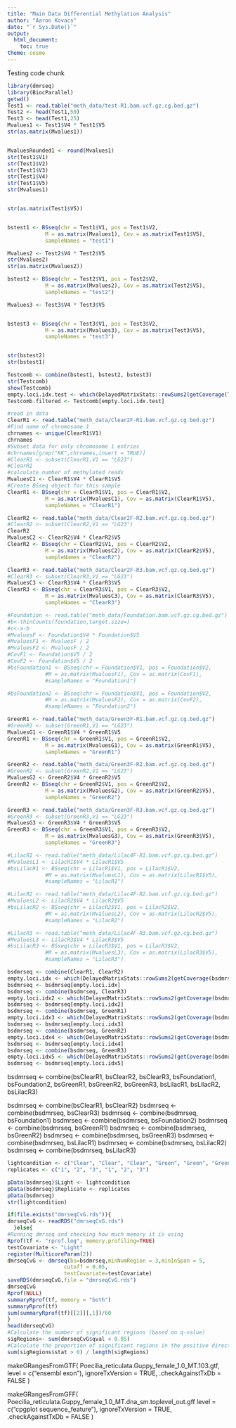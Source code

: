 ```yaml
---
title: "Main Data Differential Methylation Analysis"
author: "Aaron Kovacs"
date: "`r Sys.Date()`"
output:
  html_document:
    toc: true
theme: cosmo
---
```


Testing code chunk

```r
library(dmrseq)
library(BiocParallel)
getwd()
Test1 <- read.table("meth_data/test-R1.bam.vcf.gz.cg.bed.gz")
Test2 <- head(Test1,50)
Test3 <- head(Test1,25)
Mvalues1 <- Test1$V4 * Test1$V5
str(as.matrix(Mvalues1))


MvaluesRounded1 <- round(Mvalues1)
str(Test1$V1)
str(Test1$V2)
str(Test1$V3)
str(Test1$V4)
str(Test1$V5)
str(Mvalues1)


str(as.matrix(Test1$V5))


bstest1 <- BSseq(chr = Test1$V1, pos = Test1$V2,
            M = as.matrix(Mvalues1), Cov = as.matrix(Test1$V5),
            sampleNames = "test1")

Mvalues2 <- Test2$V4 * Test2$V5
str(Mvalues2)
str(as.matrix(Mvalues2))

bstest2 <- BSseq(chr = Test2$V1, pos = Test2$V2,
            M = as.matrix(Mvalues2), Cov = as.matrix(Test2$V5),
            sampleNames = "test2")

Mvalues3 <- Test3$V4 * Test3$V5


bstest3 <- BSseq(chr = Test3$V1, pos = Test3$V2,
            M = as.matrix(Mvalues3), Cov = as.matrix(Test3$V5),
            sampleNames = "test3")


str(bstest2)
str(bstest1)

Testcomb <- combine(bstest1, bstest2, bstest3)
str(Testcomb)
show(Testcomb)
empty.loci.idx.test <- which(DelayedMatrixStats::rowSums2(getCoverage(Testcomb, type="Cov")==0)==0)
Testcomb.filtered <- Testcomb[empty.loci.idx.test]
```



```r
#read in data
ClearR1 <- read.table("meth_data/Clear2F-R1.bam.vcf.gz.cg.bed.gz")
#Find name of chromosome 1
chrnames <- unique(ClearR1$V1)
chrnames
#Subset data for only chromosome 1 entries
#chrnames[grep("KK",chrnames,invert = TRUE)]
#ClearR1 <- subset(ClearR1,V1 == "LG23")
#ClearR1
#calculate number of methylated reads
MvaluesC1 <- ClearR1$V4 * ClearR1$V5
#Create BSseq object for this sample
ClearR1 <- BSseq(chr = ClearR1$V1, pos = ClearR1$V2,
            M = as.matrix(MvaluesC1), Cov = as.matrix(ClearR1$V5),
            sampleNames = "ClearR1")
```



```r
ClearR2 <- read.table("meth_data/Clear2F-R2.bam.vcf.gz.cg.bed.gz")
#ClearR2 <- subset(ClearR2,V1 == "LG23")
ClearR2
MvaluesC2 <- ClearR2$V4 * ClearR2$V5
ClearR2 <- BSseq(chr = ClearR2$V1, pos = ClearR2$V2,
            M = as.matrix(MvaluesC2), Cov = as.matrix(ClearR2$V5),
            sampleNames = "ClearR2")
```



```r
ClearR3 <- read.table("meth_data/Clear2F-R3.bam.vcf.gz.cg.bed.gz")
#ClearR3 <- subset(ClearR3,V1 == "LG23")
MvaluesC3 <- ClearR3$V4 * ClearR3$V5
ClearR3 <- BSseq(chr = ClearR3$V1, pos = ClearR3$V2,
            M = as.matrix(MvaluesC3), Cov = as.matrix(ClearR3$V5),
            sampleNames = "ClearR3")
```



```r
#Foundation <- read.table("meth_data/Foundation.bam.vcf.gz.cg.bed.gz")
#b<-thinCounts(foundation,target.size=)
#c<-a-b
#MvaluesF <- Foundation$V4 * Foundation$V5
#MvaluesF1 <- MvaluesF / 2
#MvaluesF2 <- MvaluesF / 2
#CovF1 <- Foundation$V5 / 2
#CovF2 <- Foundation$V5 / 2
#bsFoundation1 <- BSseq(chr = Foundation$V1, pos = Foundation$V2,
            #M = as.matrix(MvaluesF1), Cov = as.matrix(CovF1),
            #sampleNames = "Foundation1")

#bsFoundation2 <- BSseq(chr = Foundation$V1, pos = Foundation$V2,
            #M = as.matrix(MvaluesF2), Cov = as.matrix(CovF2),
            #sampleNames = "Foundation2")
```



```r
GreenR1 <- read.table("meth_data/Green3F-R1.bam.vcf.gz.cg.bed.gz")
#GreenR1 <- subset(GreenR1,V1 == "LG23")
MvaluesG1 <- GreenR1$V4 * GreenR1$V5
GreenR1 <- BSseq(chr = GreenR1$V1, pos = GreenR1$V2,
            M = as.matrix(MvaluesG1), Cov = as.matrix(GreenR1$V5),
            sampleNames = "GreenR1")
```


```r
GreenR2 <- read.table("meth_data/Green3F-R2.bam.vcf.gz.cg.bed.gz")
#GreenR2 <- subset(GreenR2,V1 == "LG23")
MvaluesG2 <- GreenR2$V4 * GreenR2$V5
GreenR2 <- BSseq(chr = GreenR2$V1, pos = GreenR2$V2,
            M = as.matrix(MvaluesG2), Cov = as.matrix(GreenR2$V5),
            sampleNames = "GreenR2")
```


```r
GreenR3 <- read.table("meth_data/Green3F-R3.bam.vcf.gz.cg.bed.gz")
#GreenR3 <- subset(GreenR3,V1 == "LG23")
MvaluesG3 <- GreenR3$V4 * GreenR3$V5
GreenR3 <- BSseq(chr = GreenR3$V1, pos = GreenR3$V2,
            M = as.matrix(MvaluesG3), Cov = as.matrix(GreenR3$V5),
            sampleNames = "GreenR3")
```



```r
#LilacR1 <- read.table("meth_data/Lilac4F-R1.bam.vcf.gz.cg.bed.gz")
#MvaluesL1 <- LilacR1$V4 * LilacR1$V5
#bsLilacR1 <- BSseq(chr = LilacR1$V1, pos = LilacR1$V2,
            #M = as.matrix(MvaluesL1), Cov = as.matrix(LilacR1$V5),
            #sampleNames = "LilacR1")
```


```r
#LilacR2 <- read.table("meth_data/Lilac4F-R2.bam.vcf.gz.cg.bed.gz")
#MvaluesL2 <- LilacR2$V4 * LilacR2$V5
#bsLilacR2 <- BSseq(chr = LilacR2$V1, pos = LilacR2$V2,
            #M = as.matrix(MvaluesL2), Cov = as.matrix(LilacR2$V5),
            #sampleNames = "LilacR2")
```


```r
#LilacR3 <- read.table("meth_data/Lilac4F-R3.bam.vcf.gz.cg.bed.gz")
#MvaluesL3 <- LilacR3$V4 * LilacR3$V5
#bsLilacR3 <- BSseq(chr = LilacR3$V1, pos = LilacR3$V2,
            #M = as.matrix(MvaluesL3), Cov = as.matrix(LilacR3$V5),
            #sampleNames = "LilacR3")
```



```r
bsdmrseq <- combine(ClearR1, ClearR2)
empty.loci.idx <- which(DelayedMatrixStats::rowSums2(getCoverage(bsdmrseq, type="Cov")==0)==0)
bsdmrseq <- bsdmrseq[empty.loci.idx]
bsdmrseq <- combine(bsdmrseq, ClearR3) 
empty.loci.idx2 <- which(DelayedMatrixStats::rowSums2(getCoverage(bsdmrseq, type="Cov")==0)==0)
bsdmrseq <- bsdmrseq[empty.loci.idx2]
bsdmrseq <- combine(bsdmrseq, GreenR1)
empty.loci.idx3 <- which(DelayedMatrixStats::rowSums2(getCoverage(bsdmrseq, type="Cov")==0)==0)
bsdmrseq <- bsdmrseq[empty.loci.idx3]
bsdmrseq <- combine(bsdmrseq, GreenR2)
empty.loci.idx4 <- which(DelayedMatrixStats::rowSums2(getCoverage(bsdmrseq, type="Cov")==0)==0)
bsdmrseq <- bsdmrseq[empty.loci.idx4]
bsdmrseq <- combine(bsdmrseq, GreenR3)
empty.loci.idx5 <- which(DelayedMatrixStats::rowSums2(getCoverage(bsdmrseq, type="Cov")==0)==0)
bsdmrseq <- bsdmrseq[empty.loci.idx5]
```

bsdmrseq <- combine(bsClearR1, bsClearR2, bsClearR3, bsFoundation1, bsFoundation2, bsGreenR1, bsGreenR2, bsGreenR3, bsLilacR1, bsLilacR2, bsLilacR3)



bsdmrseq <- combine(bsClearR1, bsClearR2)
bsdmrseq <- combine(bsdmrseq, bsClearR3) 
bsdmrseq <- combine(bsdmrseq, bsFoundation1)
bsdmrseq <- combine(bsdmrseq, bsFoundation2)
bsdmrseq <- combine(bsdmrseq, bsGreenR1)
bsdmrseq <- combine(bsdmrseq, bsGreenR2)
bsdmrseq <- combine(bsdmrseq, bsGreenR3)
bsdmrseq <- combine(bsdmrseq, bsLilacR1)
bsdmrseq <- combine(bsdmrseq, bsLilacR2)
bsdmrseq <- combine(bsdmrseq, bsLilacR3)


```r
lightcondition <- c("Clear", "Clear", "Clear", "Green", "Green", "Green")
replicates <- c("1", "2", "3", "1", "2", "3")
```

```r
pData(bsdmrseq)$Light <- lightcondition
pData(bsdmrseq)$Replicate <- replicates
pData(bsdmrseq)
str(lightcondition)
```


```r
if(file.exists("dmrseqCvG.rds")){
dmrseqCvG <- readRDS("dmrseqCvG.rds")
  }else{
#Running dmrseq and checking how much memory it is using
Rprof(tf <- "rprof.log", memory.profiling=TRUE)
testCovariate <- "Light"
register(MulticoreParam(2))
dmrseqCvG <- dmrseq(bs=bsdmrseq,minNumRegion = 3,minInSpan = 5,
                  cutoff = 0.05,
                  testCovariate=testCovariate)
saveRDS(dmrseqCvG,file = "dmrseqCvG.rds")
dmrseqCvG
Rprof(NULL)
summaryRprof(tf, memory = "both")
summaryRprof(tf)
sum(summaryRprof(tf)[[2]][,1])/60
}
head(dmrseqCvG)
#Calculate the number of significant regions (based on q-value)
sigRegions<- sum(dmrseqCvG$qval < 0.05)
#Calculate the proportion of significant regions in the positive direction (hyper vs hypo methylation)
sum(sigRegions$stat > 0) / length(sigRegions)
```

makeGRangesFromGTF(
  Poecilia_reticulata.Guppy_female_1.0_MT.103.gtf,
  level = c("ensembl exon"),
  ignoreTxVersion = TRUE,
  .checkAgainstTxDb = FALSE
)

makeGRangesFromGFF(
  Poecilia_reticulata.Guppy_female_1.0_MT.dna_sm.toplevel_out.gff
  level = c("cpgplot sequence_feature"),
  ignoreTxVersion = TRUE,
  .checkAgainstTxDb = FALSE
)


